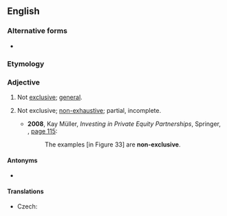 {{also|nonexclusive}}
==English==

===Alternative forms===
* {{l|en|nonexclusive}}

===Etymology===
{{root|en|ine-pro|*(s)kleh₂w-}}
{{prefix|en|non|exclusive}}

===Adjective===
{{en-adj|-}}

# Not [[exclusive]]; [[general]].
# {{lb|en|of a list of examples}} Not exclusive; [[non-exhaustive]]; partial, incomplete.
#* '''2008''', Kay Müller, ''Investing in Private Equity Partnerships'', Springer, {{ISBN|978-3-8349-0934-3}}, [http://books.google.com/books?id=JTFK7AWepyIC&pg=PA115&dq=non-exclusive page 115]:
#*: The examples [in Figure 33] are '''non-exclusive'''.

====Antonyms====
* {{l|en|exclusive}}

====Translations====
{{trans-top|Not exclusive; general}}
* Czech: {{t|cs|nevýhradní}}
{{trans-mid}}
{{trans-bottom}}